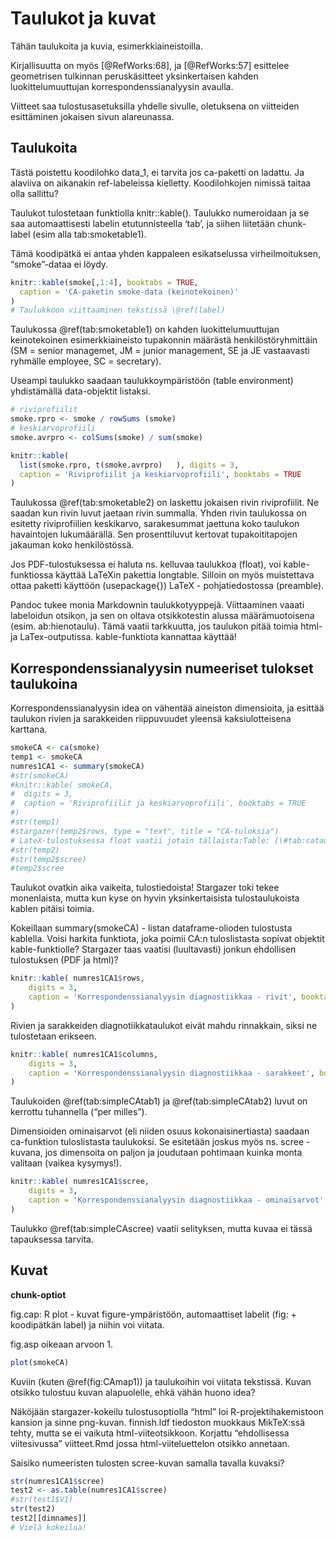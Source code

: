 # Taulukot ja kuvat

Tähän taulukoita ja kuvia, esimerkkiaineistoilla.

Kirjallisuutta on myös [@RefWorks:68], ja [@RefWorks:57] esittelee geometrisen tulkinnan peruskäsitteet yksinkertaisen kahden luokittelumuuttujan korrespondenssianalyysin avaulla.

Viitteet saa tulostusasetuksilla yhdelle sivulle, oletuksena on viitteiden esittäminen jokaisen sivun alareunassa.

## Taulukoita

Tästä poistettu koodilohko data_1, ei tarvita jos ca-paketti on ladattu. Ja alaviiva on aikanakin ref-labeleissa kielletty. Koodilohkojen nimissä taitaa olla sallittu?



Taulukot tulostetaan funktiolla knitr::kable(). Taulukko numeroidaan ja se saa automaattisesti labelin etutunnisteella 'tab', ja siihen liitetään chunk-label (esim alla tab:smoketable1).

Tämä koodipätkä ei antaa yhden kappaleen esikatselussa virheilmoituksen, "smoke"-dataa ei löydy.

```r

knitr::kable(smoke[,1:4], booktabs = TRUE,
  caption = 'CA-paketin smoke-data (keinotekoinen)'
)
# Taulukkoon viittaaminen tekstissä \@ref(label)
```


Taulukossa \@ref(tab:smoketable1) on kahden luokittelumuuttujan keinotekoinen esimerkkiaineisto tupakonnin määrästä henkilöstöryhmittäin (SM = senior managemet, JM = junior management, SE ja JE vastaavasti ryhmälle employee, SC = secretary).

Useampi taulukko saadaan taulukkoympäristöön (table environment) yhdistämällä data-objektit listaksi.

```r
# riviprofiilit
smoke.rpro <- smoke / rowSums (smoke)
# keskiarvoprofiili
smoke.avrpro <- colSums(smoke) / sum(smoke)

knitr::kable(
  list(smoke.rpro, t(smoke.avrpro)   ), digits = 3,
  caption = 'Riviprofiilit ja keskiarvoprofiili', booktabs = TRUE
)

```

Taulukossa \@ref(tab:smoketable2) on laskettu jokaisen rivin riviprofiilit. Ne saadan kun rivin luvut jaetaan rivin summalla. Yhden rivin taulukossa on esitetty riviprofiilien keskikarvo, sarakesummat jaettuna koko taulukon havaintojen lukumäärällä. Sen prosenttiluvut kertovat tupakoititapojen jakauman koko henkilöstössä.

Jos PDF-tulostuksessa ei haluta ns. kelluvaa taulukkoa (float), voi kable-funktiossa käyttää LaTeXin pakettia longtable. Silloin on myös muistettava ottaa paketti käyttöön (usepackage{}) LaTeX - pohjatiedostossa (preamble).

Pandoc tukee monia Markdownin taulukkotyyppejä. Viittaaminen vaaati labeloidun otsikon, ja sen on oltava otsikkotestin alussa määrämuotoisena (esim. ab:hienotaulu). Tämä vaatii tarkkuutta, jos taulukon pitää toimia html- ja LaTex-outputissa. kable-funktiota kannattaa käyttää!

## Korrespondenssianalyysin numeeriset tulokset taulukoina

Korrespondenssianalyysin idea on vähentää aineiston dimensioita, ja esittää taulukon rivien ja sarakkeiden riippuvuudet yleensä kaksiulotteisena karttana.

```r
smokeCA <- ca(smoke)
temp1 <- smokeCA 
numres1CA1 <- summary(smokeCA)
#str(smokeCA)
#knitr::kable( smokeCA,
#  digits = 3,
#  caption = 'Riviprofiilit ja keskiarvoprofiili', booktabs = TRUE
#)
#str(temp1)
#stargazer(temp2$rows, type = "text", title = "CA-tuloksia")
# LateX-tulostuksessa float vaatii jotain tällaista:Table: (\#tab:cataul1) 
#str(temp2)
#str(temp2$scree)
#temp2$scree

```

Taulukot ovatkin aika vaikeita, tulostiedoista! Stargazer toki tekee monenlaista, mutta kun kyse on hyvin yksinkertaisista tulostaulukoista kablen pitäisi toimia.

Kokeillaan summary(smokeCA) - listan dataframe-olioden tulostusta kablella. Voisi harkita funktiota, joka poimii CA:n tuloslistasta sopivat objektit kable-funktiolle? Stargazer taas vaatisi (luultavasti) jonkun ehdollisen tulostuksen (PDF ja html)?

```r
knitr::kable( numres1CA1$rows,
    digits = 3,          
    caption = 'Korrespondenssianalyysin diagnostiikkaa - rivit', booktabs = TRUE
)

```

Rivien ja sarakkeiden diagnotiikkataulukot eivät mahdu rinnakkain, siksi ne tulostetaan erikseen.

```r
knitr::kable( numres1CA1$columns,
    digits = 3,          
    caption = 'Korrespondenssianalyysin diagnostiikkaa - sarakkeet', booktabs = TRUE
)

```

Taulukoiden \@ref(tab:simpleCAtab1) ja \@ref(tab:simpleCAtab2) luvut on kerrottu tuhannella ("per milles").

Dimensioiden ominaisarvot (eli niiden osuus kokonaisinertiasta) saadaan ca-funktion tuloslistasta taulukoksi. Se esitetään joskus myös ns. scree - kuvana, jos dimensoita on paljon ja joudutaan pohtimaan kuinka monta valitaan (vaikea kysymys!).

```r
knitr::kable( numres1CA1$scree,
    digits = 3,          
    caption = 'Korrespondenssianalyysin diagnostiikkaa - ominaisarvot', booktabs = TRUE
)

```

Taulukko \@ref(tab:simpleCAscree) vaatii selityksen, mutta kuvaa ei tässä tapauksessa tarvita.

## Kuvat

**chunk-optiot**

fig.cap: R plot - kuvat figure-ympäristöön, automaattiset labelit (fig: + koodipätkän label) ja niihin voi viitata.

fig.asp oikeaan arvoon 1.

```r
plot(smokeCA)

```

Kuviin (kuten \@ref(fig:CAmap1)) ja taulukoihin voi viitata tekstissä. Kuvan otsikko tulostuu kuvan alapuolelle, ehkä vähän huono idea?

Näköjään stargazer-kokeilu tulostusoptiolla "html" loi R-projektihakemistoon kansion ja sinne png-kuvan.
finnish.ldf tiedoston muokkaus MikTeX:ssä tehty, mutta se ei vaikuta html-viiteotsikkoon. Korjattu "ehdollisessa viitesivussa" viitteet.Rmd jossa html-viiteluettelon otsikko annetaan. 

Saisiko numeeristen tulosten scree-kuvan samalla tavalla kuvaksi?

```r
str(numres1CA1$scree)
test2 <- as.table(numres1CA1$scree)
#str(test1$V1)
str(test2)
test2[[dimnames]]
# Vielä kokeilua!


```



